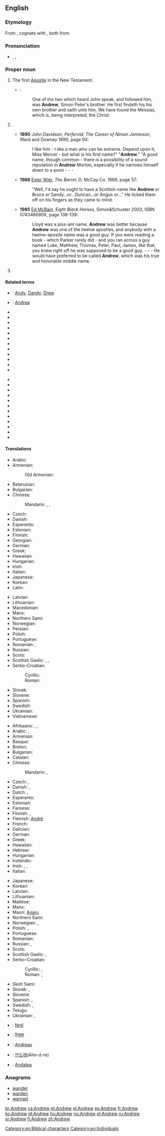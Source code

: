 ==English==

===Etymology===
From {{etyl|grc|en}} {{term|Ἀνδρέας|tr=Andreas|lang=grc|sc=polytonic}}, cognate with {{term|ἀνδρεῖος||manly|tr=andreios|lang=grc|sc=polytonic}}, both from {{term|ἀνήρ||man|tr=anēr|lang=grc|sc=polytonic}}

===Pronunciation===
* {{enPR|ăn'dro͞o}}, {{IPA|/ˈændruː/}}, {{X-SAMPA|/"{ndru:/}}

===Proper noun===
{{en-proper noun}}

# The first [[Apostle]] in the New Testament.
#* {{RQ:Authorized Version|John|1|40-41}}:
#*: One of the two which heard John speak, and followed him, was '''Andrew''', Simon Peter's brother. He first findeth his his own brother and saith unto him, We have found the Messias, which is, being interpreted, the Christ.
# {{given name|male|from=Ancient Greek}}.
#* '''1890''' John Davidson, ''Perfervid: The Career of Ninian Jamieson'', Ward and Downey 1890, page 94:
#*: I like him - I like a man who can be extreme. Depend upon it, Miss Mercer - but what is his first name?" "'''Andrew'''." "A good name, though common - there is a possibility of a sound reputation in '''Andrew''' Morton, especially if he narrows himself down to a point - - -
#* '''1966''' [[w:Ester Wier|Ester Wier]], ''The Barrel'', D. McCay Co. 1966, page 57:
#*: "Well, I'd say he ought to have a Scottish name like '''Andrew''' or Bruce or Sandy...or...Duncan...or Angus or..." He ticked them off on his fingers as they came to mind.
#* '''1985''' [[w:Evan Hunter|Ed McBain]], ''Eight Black Horses'', Simon&Schuster 2003, ISBN 074346690X, page 138-139:
#*: Lloyd was a piss-ant name. '''Andrew''' was better because '''Andrew''' was one of the twelve apostles, and anybody with a twelve-apostle name was a good guy. If you were reading a book - which Parker rarely did - and you ran across a guy named Luke, Matthew, Thomas, Peter, Paul, James, like that, you knew right off he was supposed to be a good guy. - - - He would have preferred to be called '''Andrew''', which was his true and honorable middle name.
# {{surname|[[patronymic]]|from=given names}}

====Related terms====
* {{qualifier|pet forms}}: [[Andy]], [[Dandy]], [[Drew]]
* {{qualifier|feminine form}}: [[Andrea]]
{{rel-top|surnames}}
* {{l/en|Anders}}
* {{l/en|Anderson}}
* {{l/en|Andison}}
* {{l/en|Andre}}
* {{l/en|Andree}}
* {{l/en|Andress}}
* {{l/en|Andrewes}}
* {{l/en|Andrews}}
* {{l/en|Andrus}}
* {{l/en|Dand}}
* {{l/en|Dandie}}
* {{l/en|Dandy}}
{{rel-mid}}
* {{l/en|Danson}}
* {{l/en|Drew}}
* {{l/en|Drewe}}
* {{l/en|Drews}}
* {{l/en|Enderson}}
* {{l/en|Gillanders}}
* {{l/en|Kendrew}}
* {{l/en|MacAndrew}}
* {{l/en|McAndrew}}
* {{l/en|McAndrews}}
* {{l/en|Tancock}}
* {{l/en|Tandy}}
{{rel-bottom}}

====Translations====
{{trans-top|the Apostle}}
* Arabic: {{t|ar|أندروس|m|tr=ʾandrāws|sc=Arab}}
* Armenian: {{t|hy|Անդրեաս|tr=Andreas}}
*: Old Armenian: {{t|xcl|Անդրէաս|tr=Andrēas|sc=Armn}}
* Belarusian: {{t|be|Андрэй|m|tr=Andréj|sc=Cyrl}}
* Bulgarian: {{t|bg|Андрей|m|tr=Andréj}}
* Chinese:
*: Mandarin: {{t|cmn|安得烈|tr=Āndéliè|sc=Hani}}, {{t+|cmn|安德肋|tr=Āndélē|sc=Hani}}, {{t+|cmn|安德|tr=Āndé|sc=Hani}}
* Czech: {{t|cs|Ondřej|m}}
* Danish: {{t|da|Andreas}}
* Esperanto: {{t|eo|Andreo}}
* Estonian: {{t|et|Andreas}}
* Finnish: {{t+|fi|Andreas}}
* Georgian: {{t|ka|ანდრია|tr=andria|sc=Geor}}
* German: {{t+|de|Andreas}}
* Greek: {{t+|el|Ανδρέας|m|tr=Andréas}}
* Hawaiian: {{t|haw|ʻAnederea}}
* Hungarian: {{t+|hu|András}}
* Irish: {{t|ga|Aindrias|m}}
* Italian: {{t+|it|Andrea}}
* Japanese: {{t|ja|アンデレ|tr=Andere}}
* Korean: {{t|ko|안드레아|tr=Andeurea|sc=Kore}}
* Latin: {{t|la|Andreas}}
{{trans-mid}}
* Latvian: {{t|lv|Andrejs|m}}
* Lithuanian: {{t+|lt|Andriejus|m}}
* Macedonian: {{t+|mk|Андреј|m|tr=Ándrej|sc=Cyrl}}
* Manx: {{t|gv|Andreays|m}}
* Northern Sami: {{t|se|Ándaras}}
* Norwegian: {{t+|no|Andreas}}
* Persian: {{t|fa|اندریاس|tr=Andriyâs|sc=fa-Arab}}
* Polish: {{t+|pl|Andrzej|m}}
* Portuguese: {{t+|pt|André|m}}
* Romanian: {{t|ro|Andrei}}, {{t|ro|Sfântul Andrei}}
* Russian: {{t+|ru|Андрей|m|tr=Andréj|sc=Cyrl}}
* Scots: {{t|sco|Andra}}
* Scottish Gaelic: {{t|gd|Anndra|m}}, {{t|gd|Aindrea|m}}, {{t|gd|Anndrais|m}}
* Serbo-Croatian:
*: Cyrillic: {{t|sh|Андрија|m}}
*: Roman: {{t|sh|Andrija|m}}
* Slovak: {{t|sk|Andrej|m}}
* Slovene: {{t|sl|Andrêj|m}}
* Spanish: {{t+|es|Andrea|alt=Andreas}}
* Swedish: {{t+|sv|Andreas}}
* Ukrainian: {{t|uk|Андрій|m|tr=Andríj|sc=Cyrl}}
* Vietnamese: {{t|vi|Anrê}}
{{trans-bottom}}

{{trans-top|male given name}}
* Afrikaans: {{t|af|Andre}}, {{t|af|André}}, {{t|af|Andries}}
* Arabic: {{t|ar|أندروس|m|tr=ʾandrāws|sc=Arab}}, {{t|ar|أندرو|m|tr=ʾandrū|sc=Arab}}
* Armenian: {{t|hy|Անդրեաս|tr=Andreas}}
* Basque: {{t+|eu|Ander}}
* Breton: {{t+|br|Andrev}}
* Bulgarian: {{t|bg|Андрей|m|tr=Andréj}}
* Catalan: {{t+|ca|Andreu}}
* Chinese:
*: Mandarin: {{t+|cmn|安德魯|sc=Hani}}, {{t|cmn|安德鲁|tr=Āndélǔ|sc=Hani}}
* Czech: {{t|cs|Ondřej|m}}, {{t|cs|Andrej|m}}
* Danish: {{t|da|Andreas}}, {{t|da|Anders}}
* Dutch: {{t+|nl|Andreas}}, {{t|nl|Andries}}
* Esperanto: {{t|eo|Andreo}}
* Estonian: {{t|et|Andres}}
* Faroese: {{t|fo|Andras}}
* Finnish: {{t+|fi|Antero}}, {{t+|fi|Antti}}
* Flemish: [[André]]
* French: {{t+|fr|André}}
* Galician: {{t|gl|André}}
* German: {{t+|de|Andreas}}
* Greek: {{t+|el|Ανδρέας|m|tr=Andréas}}
* Hawaiian: {{t|haw|ʻAnalū}}
* Hebrew: {{t|he|אנדריי|m|tr=andréy|sc=Hebr}} {{qualifier|from Russian}}
* Hungarian: {{t+|hu|András}}
* Icelandic: {{t+|is|Andrés}}
* Irish: {{t|ga|Aindriú|m}}, {{t|ga|Aindrias|m}}, {{t|ga|Aindréas|m}}
* Italian: {{t+|it|Andrea}}
{{trans-mid}}
* Japanese: {{t|ja|アンドリュー|tr=Andoryū}}
* Korean: {{t|ko|앤드류|tr=Aendeuryu|sc=Kore}}
* Latvian: {{t|lv|Andrejs|m}}
* Lithuanian: {{t+|lt|Andrius|m}}
* Maltese: {{t|mt|Indri}}
* Manx: {{t|gv|Andreas|m}}
* Maori: [[Anaru]]
* Northern Sami: {{t|se|Ándaras}}
* Norwegian: {{t+|no|Andreas}}, {{t+|no|Anders}}
* Polish: {{t+|pl|Andrzej}}, {{t+|pl|Jędrzej}} {{qualifier|old Polish}}
* Portuguese: {{t+|pt|André}}
* Romanian: {{t|ro|Andrei}}
* Russian: {{qualifier|cognate}} {{t+|ru|Андрей|m|tr=Andréj|sc=Cyrl}}, {{qualifier|transliteration}} {{t+|ru|Эндрю|m|tr=Éndrju|sc=Cyrl}}
* Scots: {{t|sco|Andra}}
* Scottish Gaelic: {{t|gd|Anndra|m}}, {{t|gd|Aindrea|m}}
* Serbo-Croatian:
*: Cyrillic: {{t|sh|Андрија|m}}, {{t|sh|Андреј|m}}
*: Roman: {{t|sh|Andrija|m}}, {{t|sh|Andrej|m}}
* Skolt Sami: {{t|sms|Ååntašǩ}}
* Slovak: {{t|sk|Ondrej}}, {{t|sk|Andrej}}
* Slovene: {{t|sl|Andrêj|m}}
* Spanish: {{t+|es|Andrés}}, {{t+|es|Andreas}}
* Swedish: {{t+|sv|Anders}}, {{t+|sv|Andreas}}
* Telugu: {{t|te|ఆండ్రూ|sc=Telu}}
* Ukrainian: {{qualifier|cognate}} {{t|uk|Андрій|m|tr=Andríj|sc=Cyrl}}, {{qualifier|transliteration}} {{t|uk|Ендрю|m|tr=Éndrju|sc=Cyrl}}
{{trans-bottom}}

{{checktrans-top}}
* {{ttbc|amu}}: [[Nntî]]
* {{ttbc|hi}}: [[ऍन्डरू]]
* {{ttbc|id}}: [[Andreas]]
{{trans-mid}}
* {{ttbc|ko}}: [[안드레]](Ahn-d-re)
* {{ttbc|sw}}: [[Andalea]]
{{trans-bottom}}

===Anagrams===
* [[wander#English|wander]]
* [[warden#English|warden]]
* [[warned#English|warned]]

[[Category:en:Biblical characters]]
[[Category:en:Individuals]]

[[br:Andrew]]
[[ca:Andrew]]
[[et:Andrew]]
[[el:Andrew]]
[[es:Andrew]]
[[fr:Andrew]]
[[ko:Andrew]]
[[id:Andrew]]
[[hu:Andrew]]
[[no:Andrew]]
[[pl:Andrew]]
[[ru:Andrew]]
[[sr:Andrew]]
[[fi:Andrew]]
[[zh:Andrew]]